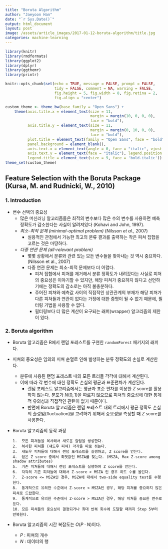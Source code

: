 ```yaml
---
title: "Boruta Algorithm"
author: "Jaeyoon Han"
date: "`r Sys.Date()`"
output: html_document
layout: post
image: /assets/article_images/2017-01-12-boruta-algorithm/title.jpg
categories: machine-learning
---
```



```r
library(knitr)
library(rmdformats)
library(ggplot2)
library(dplyr)
library(ggthemr)
library(printr)

knitr::opts_chunk$set(echo = TRUE, message = FALSE, prompt = FALSE,
                      tidy = FALSE, comment = NA, warning = FALSE,
                      fig.height = 5, fig.width = 8, fig.retina = 2,
                      fig.align = "center")

custom_theme <- theme_bw(base_family = "Open Sans") +
    theme(axis.title.x = element_text(size = 11,
                                      margin = margin(10, 0, 0, 0),
                                      face = "bold"),
          axis.title.y = element_text(size = 11,
                                      margin = margin(0, 10, 0, 0),
                                      face = "bold"),
          plot.title = element_text(family = "Open Sans", face = "bold", size = 20),
          panel.background = element_blank(),
          axis.text.x = element_text(angle = 0, face = "italic", vjust = .1),
          axis.text.y = element_text(face = "italic"), legend.position = "bottom",
          legend.title = element_text(size = 9, face = 'bold.italic'))
theme_set(custom_theme)
```


## Feature Selection with the Boruta Package (Kursa, M. and Rudnicki, W., 2010)

### 1. Introduction

-	변수 선택의 중요성
	-	많은 머신러닝 알고리즘들은 최적의 변수보다 많은 수의 변수를 사용하면 예측 정확도가 감소한다는 사실이 알려져있다 (Kohavi and John, 1997).
	-	*최소-최적 문제 (minimal-optimal problem)* (Nilsson *et al.*, 2007)
		-	실용적인 관점에서 가능한 최고의 분류 결과를 출력하는 작은 피쳐 집합을 고르는 것은 마땅하다.
	-	*다중 연관 문제 (all-relevant problem)*
		-	몇몇 상황에서 분류와 관련 있는 모든 변수들을 찾아내는 것 역시 중요하다. (Nilsson et al., 2007)
		-	다중 연관 문제는 최소-최적 문제보다 더 어렵다.
			-	피쳐 집합에서 피쳐를 제거해서 분류 정확도가 내려갔다는 사실로 피쳐의 중요성은 이야기할 수 있지만, 해당 피쳐가 중요하지 않다고 선언하기에는 정확도의 감소로는 아직 불충분하다.
			-	주어진 피쳐와 예측값 사이의 직접적인 상관관계의 부재가 해당 피쳐가 다른 피쳐들과 연관이 없다는 가정에 대한 증명이 될 수 없기 때문에, 필터링 기법을 사용할 수 없다.
			-	필터링보다 더 많은 계산이 요구되는 래퍼(wrapper) 알고리즘의 제한이 있다.

### 2. Boruta algorithm

-	Boruta 알고리즘은 R에서 랜덤 포레스트를 구현한 `randomForest` 패키지의 래퍼다.
-	피쳐의 중요성은 임의의 피쳐 순열로 인해 발생하는 분류 정확도의 손실로 계산한다.

	-	분류에 사용된 랜덤 포레스트 내의 모든 트리들 각각에 대해서 계산된다.
	-	이에 따라 각 변수에 대한 정확도 손실의 평균과 표준편차가 계산된다.
		-	랜덤 포레스트 알고리즘에서는 평균과 표준 편차를 이용한 $Z$ score를 활용하지 않는다. 분포가 $N(0, 1)$을 따르지 않으므로 피쳐의 중요성에 대한 통계적 유의성과 직접적인 관련이 없기 때문이다.
		-	반면에 Boruta 알고리즘은 랜덤 포레스트 내의 트리에서 평균 정확도 손실의 출렁임(fluctuation)을 고려하기 위해서 중요성을 측정할 때 $Z$ score를 사용한다.

-	Boruta 알고리즘의 동작 과정

    	1.  모든 피쳐들을 복사해서 새로운 칼럼을 생성한다.
    	2.  복사한 피쳐들 (섀도우 피쳐) 각각을 따로 섞는다.
    	3.  섀도우 피쳐들에 대해서 랜덤 포레스트를 실행하고, Z score를 얻는다.
    	4.  얻은 Z score 중에서 최댓값인 MSZA를 찾는다. (MSZA, Max Z-score among shadow attributes)
    	5.  기존 피쳐들에 대해서 랜덤 포레스트를 실행하여 Z score를 얻는다.
    	6.  각각의 기존 피쳐들에 대해서 Z-score > MSZA 인 경우 히트 수를 올린다.
    	7.  Z-score <= MSZA인 경우, MSZA에 대해서 two-side equality test를 수행한다.
    	8.  통계적으로 유의한 수준에서 Z-score < MSZA인 경우, 해당 피쳐를 중요하지 않은 피쳐로 드랍한다.
    	9.  통계적으로 유의한 수준에서 Z-score > MSZA인 경우, 해당 피쳐를 중요한 변수로 둔다.
    	10. 모든 피쳐들의 중요성이 결정되거나 최대 반복 회수에 도달할 때까지 Step 5부터 반복한다.
	

-	Boruta 알고리즘의 시간 복잡도는 $O(P \cdot N)$이다.

	-	$P$ : 피쳐의 개수
	-	$N$ : 데이터의 행
